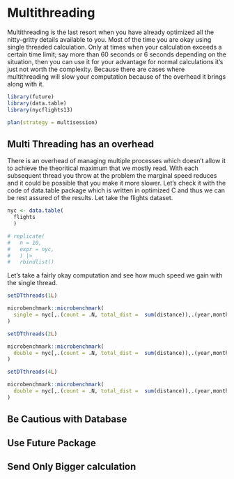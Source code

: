 # Multithreading {#multithreading}

Multithreading is the last resort when you have already optimized all the nitty-gritty details available to you. Most of the time you are okay using single threaded calculation. Only at times when your calculation exceeds a certain time limit; say more than 60 seconds or 6 seconds depending on the situation, then you can use it for your advantage for normal calculations it's just not worth the complexity. Because there are cases where multithreading will slow your computation because of the overhead it brings along with it.

```r

library(future)
library(data.table)
library(nycflights13)

plan(strategy = multisession)
```

## Multi Threading has an overhead

There is an overhead of managing multiple processes which doesn't allow it to achieve the theoritical maximum that we mostly read. With each subsequent thread you throw at the problem the marginal speed reduces and it could be possible that you make it more slower. Let's check it with the code of data.table package which is written in optimized C and thus we can be rest assured of the results. Let take the flights dataset.

```r

nyc <- data.table(
  flights
  )

# replicate(
#   n = 10,
#   expr = nyc,
#   ) |>
#   rbindlist()
```

Let's take a fairly okay computation and see how much speed we gain with the single thread.

```r
setDTthreads(1L)

microbenchmark::microbenchmark(
  single = nyc[,.(count = .N, total_dist =  sum(distance)),.(year,month, day)]
)

```

```r

setDTthreads(2L)

microbenchmark::microbenchmark(
  double = nyc[,.(count = .N, total_dist =  sum(distance)),.(year,month, day)]
)
```

```r

setDTthreads(4L)

microbenchmark::microbenchmark(
  double = nyc[,.(count = .N, total_dist =  sum(distance)),.(year,month, day)]
)
```

## Be Cautious with Database

## Use Future Package

## Send Only Bigger calculation
